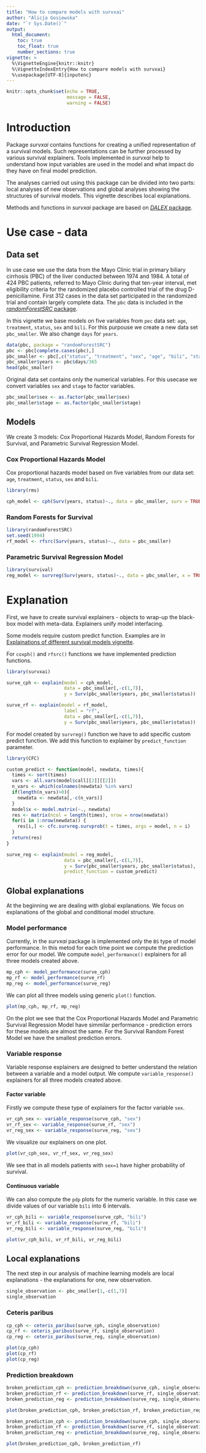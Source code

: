 ```yaml
---
title: "How to compare models with survxai"
author: "Alicja Gosiewska"
date: "`r Sys.Date()`"
output: 
  html_document:
    toc: true
    toc_float: true
    number_sections: true
vignette: >
  %\VignetteEngine{knitr::knitr}
  %\VignetteIndexEntry{How to compare models with survxai}
  %\usepackage[UTF-8]{inputenc}
---
```


```r
knitr::opts_chunk$set(echo = TRUE,
                      message = FALSE,
                      warning = FALSE)
```



# Introduction
Package *survxai* contains functions for creating a unified representation of a survival models. Such representations can be further processed by various survival explainers. Tools implemented in *survxai* help to understand how input variables are used in the model and what impact do they have on final model prediction.

The analyses carried out using this package can be divided into two parts: local analyses of new observations and global analyses showing the structures of survival models. This vignette describes local explanations.

Methods and functions in  *survxai* package are based on [*DALEX* package](https://github.com/pbiecek/DALEX). 

# Use case - data

## Data set
In use case we use the data from the Mayo Clinic trial in primary biliary cirrhosis (PBC) of the liver conducted between 1974 and 1984. A total of 424 PBC patients, referred to Mayo Clinic during that ten-year interval, met eligibility criteria for the randomized placebo controlled trial of the drug D-penicillamine. First 312 cases in the data set participated in the randomized trial and contain largely complete data.
The `pbc` data is included in the [*randomForestSRC* package](https://cran.r-project.org/web/packages/randomForestSRC/index.html).

In this vignette we base models on five variables from `pec` data set: `age`, `treatment`, `status`, `sex` and `bili`. For this purpouse we create a new data set `pbc_smaller`. We also change `days` for `years`.

```r
data(pbc, package = "randomForestSRC")
pbc <- pbc[complete.cases(pbc),]
pbc_smaller <- pbc[,c("status", "treatment", "sex", "age", "bili", "stage")]
pbc_smaller$years <- pbc$days/365
head(pbc_smaller)
```

Original data set contains only the numerical variables. 
For this usecase we convert variables `sex` and `stage` to factor variables.

```r
pbc_smaller$sex <- as.factor(pbc_smaller$sex)
pbc_smaller$stage <- as.factor(pbc_smaller$stage)
```


## Models

We create 3 models: Cox Proportional Hazards Model, Random Forests for Survival, and Parametric Survival Regression Model.


### Cox Proportional Hazards Model

Cox proportional hazards model based on five variables from our data set: `age`, `treatment`, `status`, `sex` and `bili`.

```r
library(rms)

cph_model <- cph(Surv(years, status)~., data = pbc_smaller, surv = TRUE, x = TRUE, y=TRUE)
```

### Random Forests for Survival

```r
library(randomForestSRC)
set.seed(1994)
rf_model <- rfsrc(Surv(years, status)~., data = pbc_smaller)
```

### Parametric Survival Regression Model

```r
library(survival)
reg_model <- survreg(Surv(years, status)~., data = pbc_smaller, x = TRUE)
```

# Explanation

First, we have to create survival explainers - objects to wrap-up the black-box model with meta-data. Explainers unify model interfacing.

Some models require custom predict function. Examples are in [Explainations of different survival models vignette](https://mi2datalab.github.io/survxai/articles/Custom_predict_for_survival_models.html).

For `coxph()` and `rfsrc()` functions we have implemented prediction functions.
```r
library(survxai)

surve_cph <- explain(model = cph_model,
                     data = pbc_smaller[,-c(1,7)], 
                     y = Surv(pbc_smaller$years, pbc_smaller$status))

surve_rf <- explain(model = rf_model, 
                     label = "rf",
                     data = pbc_smaller[,-c(1,7)], 
                     y = Surv(pbc_smaller$years, pbc_smaller$status))
```

For model created by `survreg()` function we have to add specific custom predict function. 
We add this function to explainer by `predict_function` parameter.
```r
library(CFC)

custom_predict <- function(model, newdata, times){
  times <- sort(times)
  vars <- all.vars(model$call[[2]][[2]])
  n_vars <- which(colnames(newdata) %in% vars)
  if(length(n_vars)>0){
    newdata <- newdata[,-c(n_vars)]
  }
  model$x <- model.matrix(~., newdata)
  res <- matrix(ncol = length(times), nrow = nrow(newdata))
  for(i in 1:nrow(newdata)) {
    res[i,] <- cfc.survreg.survprob(t = times, args = model, n = i)    
  }
  return(res)
}

surve_reg <- explain(model = reg_model,
                     data = pbc_smaller[,-c(1,7)], 
                     y = Surv(pbc_smaller$years, pbc_smaller$status),
                     predict_function = custom_predict)

```


## Global explanations
At the beginning we are dealing with global explanations. We focus on explanations of the global and conditional model structure.

### Model performance
Currently, in the *survxai* package is implemented only the `BS` type of model performance.
In this metod for each time point we compute the prediction error for our model.
We compute `model_performance()` explainers for all three models created above.
```r
mp_cph <- model_performance(surve_cph)
mp_rf <- model_performance(surve_rf)
mp_reg <- model_performance(surve_reg)
```

We can plot all three models using generic `plot()` function.
```r
plot(mp_cph, mp_rf, mp_reg)
```

On the plot we see that the Cox Proportional Hazards Model and Parametric Survival Regression Model have simmilar performance - prediction errors for these models are almost the same. For the Survival Random Forest Model we have the smallest prediction errors.

### Variable response
Variable response explainers are designed to better understand the relation between a variable and a model output.
We compute `variable_response()` explainers for all three models created above.

#### Factor variable
Firstly we compute these type of explainers for the factor variable `sex`.
```r
vr_cph_sex <- variable_response(surve_cph, "sex")
vr_rf_sex <- variable_response(surve_rf, "sex")
vr_reg_sex <- variable_response(surve_reg, "sex")
```
We visualize our explainers on one plot.
```r
plot(vr_cph_sex, vr_rf_sex, vr_reg_sex)
```
We see that in all models patients with `sex=1` have higher probability of survival.

#### Continuous variable
We can also compute the `pdp` plots for the numeric variable.
In this case we divide values of our variable `bili` into 6 intervals.
```r
vr_cph_bili <- variable_response(surve_cph, "bili")
vr_rf_bili <- variable_response(surve_rf, "bili")
vr_reg_bili <- variable_response(surve_reg, "bili")
```

```r
plot(vr_cph_bili, vr_rf_bili, vr_reg_bili)
```


## Local explanations
The next step in our analysis of machine learning models are local explanations - the explanations for one, new observation.

```r
single_observation <- pbc_smaller[1,-c(1,7)]
single_observation
```


### Ceteris paribus

```r
cp_cph <- ceteris_paribus(surve_cph, single_observation)
cp_rf <- ceteris_paribus(surve_rf, single_observation)
cp_reg <- ceteris_paribus(surve_reg, single_observation)

```

```r
plot(cp_cph)
plot(cp_rf)
plot(cp_reg)
```


### Prediction breakdown

```r
broken_prediction_cph <- prediction_breakdown(surve_cph, single_observation)
broken_prediction_rf <- prediction_breakdown(surve_rf, single_observation)
broken_prediction_reg <- prediction_breakdown(surve_reg, single_observation)
```

```r
plot(broken_prediction_cph, broken_prediction_rf, broken_prediction_reg)
```




```r
broken_prediction_cph <- prediction_breakdown(surve_cph, single_observation, prob = 0.8)
broken_prediction_rf <- prediction_breakdown(surve_rf, single_observation, prob = 0.8)
broken_prediction_reg <- prediction_breakdown(surve_reg, single_observation, prob = 0.8)
```

```r
plot(broken_prediction_cph, broken_prediction_rf)
```

